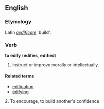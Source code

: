 ==English==

===Etymology===
Latin ''[[aedificare]]'' 'build'.

===Verb===
'''to edify''' ('''edifies''', '''edified''')
# Instruct or improve morally or intellectually.

====Related terms====
*[[edification]]
*[[edifying]]
2. To encourage, to build another's confidence